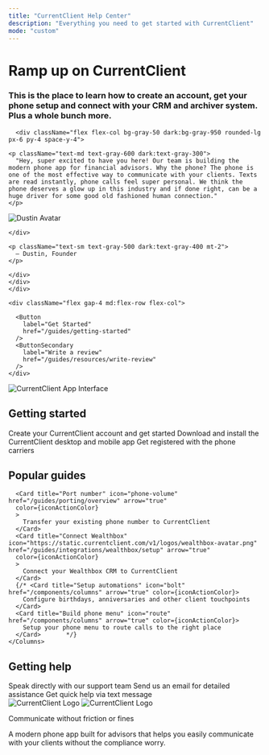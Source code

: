 ```yaml
---
title: "CurrentClient Help Center"
description: "Everything you need to get started with CurrentClient"
mode: "custom"
---
```



<div className="dark:border-gray-800 py-12 relative">

<div className="max-w-6xl px-6 md:px-12 mx-auto relative">
  
  <div className="relative z-10 bg-white dark:bg-gray-950 ring-1 rounded-2xl ring-gray-200 dark:ring-gray-800 px-12 pt-12">

<div className="flex flex-col lg:flex-row justify-between pb-12 px-4 items-center">
  <div className="lg:w-3/5 lg:pr-26 mb-8 lg:mb-0">
    <div className="flex flex-col mb-6 space-y-6">
      <div className="flex flex-col space-y-2">
      <h1 className="text-4xl text-gray-900 dark:text-white font-bold">
         Ramp up on CurrentClient
      </h1>
      <h3 className="text-lg text-gray-500 dark:text-white font-medium">
        This is the place to learn how to create an account, get your phone setup and connect with your CRM and archiver system. Plus a whole bunch more.
      </h3>
      </div>
      
      <div className="flex flex-col bg-gray-50 dark:bg-gray-950 rounded-lg px-6 py-4 space-y-4">

    <p className="text-md text-gray-600 dark:text-gray-300">
      "Hey, super excited to have you here! Our team is building the modern phone app for financial advisors. Why the phone? The phone is one of the most effective way to communicate with your clients. Texts are read instantly, phone calls feel super personal. We think the phone deserves a glow up in this industry and if done right, can be a huge driver for some good old fashioned human connection."
    </p>

<div className="flex flex-row items-center space-x-4">
<div className="flex ring-2 ring-gray-200 dark:ring-gray-800 rounded-full w-12 h-12 max-w-12 max-h-12">

<img
  src="/images/dustin-24-square-grey.png"
  alt="Dustin Avatar"
  className="w-12 h-12 max-w-12 max-h-12 rounded-full"
/>

    </div>

    <p className="text-sm text-gray-500 dark:text-gray-400 mt-2">
      — Dustin, Founder
    </p>

    </div>
    </div>
    </div>

    <div className="flex gap-4 md:flex-row flex-col">

      <Button
        label="Get Started"
        href="/guides/getting-started"
      />
      <ButtonSecondary
        label="Write a review"
        href="/guides/resources/write-review"
      />
    </div>

  </div>
  <div className="lg:w-2/5 lg:pl-16">
    <img
      src="/images/apppair.png"
      alt="CurrentClient App Interface"
      className="w-2/3 h-auto rounded-lg mx-auto"
    />
  </div>
</div>

<div className="px-4 pt-8 pb-16 space-y-12 rounded-lg">
  <div>
    <h2 className="text-2xl text-gray-900 dark:text-white font-normal mb-6">Getting started</h2>
    <Columns cols={3}>
      <Card title="Signup" icon="user-plus" href="/guides/getting-started/signup" arrow="true" 
      color={iconActionColor}
      >
        Create your CurrentClient account and get started
      </Card>
      <Card title="Install apps" icon="download" href="/guides/getting-started/install-apps" arrow="true" color={iconActionColor}>
        Download and install the CurrentClient desktop and mobile app
      </Card>
      <Card title="Register firm" icon="building"  href="/guides/getting-started/register-firm" arrow="true" color={iconActionColor}>
        Get registered with the phone carriers
      </Card>
    </Columns>
  </div>

  <div>
    <h2 className="text-2xl text-gray-900 dark:text-white font-normal mb-6">Popular guides</h2>
    <Columns cols={3}>

      <Card title="Port number" icon="phone-volume" href="/guides/porting/overview" arrow="true"
      color={iconActionColor}
      >
        Transfer your existing phone number to CurrentClient
      </Card>
      <Card title="Connect Wealthbox" icon="https://static.currentclient.com/v1/logos/wealthbox-avatar.png" href="/guides/integrations/wealthbox/setup" arrow="true"
      color={iconActionColor}
      >
        Connect your Wealthbox CRM to CurrentClient
      </Card>
      {/* <Card title="Setup automations" icon="bolt" href="/components/columns" arrow="true" color={iconActionColor}>
        Configure birthdays, anniversaries and other client touchpoints
      </Card>
      <Card title="Build phone menu" icon="route" href="/components/columns" arrow="true" color={iconActionColor}>
        Setup your phone menu to route calls to the right place
      </Card>       */}
    </Columns>

  </div>

  <div>
    <h2 className="text-2xl text-gray-900 dark:text-white font-normal mb-6">Getting help</h2>
    <Columns cols={3}>
      <Card title="Call us" icon="phone" href="/guides/resources/support" arrow="true" color={iconActionColor}>
        Speak directly with our support team
      </Card>
      <Card title="Email us" icon="envelope" href="/guides/resources/support" arrow="true" color={iconActionColor}>
        Send us an email for detailed assistance
      </Card>
      <Card title="Text us" icon="comments" href="/guides/resources/support" arrow="true" color={iconActionColor}>
        Get quick help via text message
      </Card>
    </Columns>
  </div>
</div>
    
  </div>

<div className="py-12">
  <div className="flex items-center mb-4">
    <img
      src="/logo/cc-full-black.png"
      alt="CurrentClient Logo"
      className="h-8 w-auto dark:hidden"
    />
    <img
      src="/logo/cc-full-white.png"
      alt="CurrentClient Logo"
      className="h-8 w-auto hidden dark:block"
    />
  </div>
  <p className="pl-2 text-sm font-semibold text-gray-600 dark:text-gray-300">
    Communicate without friction or fines
  </p>
  <p className="pl-2 text-sm text-gray-400 max-w-md dark:text-gray-300">
    A modern phone app built for advisors that helps you easily communicate with
    your clients without the compliance worry.
  </p>
</div>

</div>

</div>
